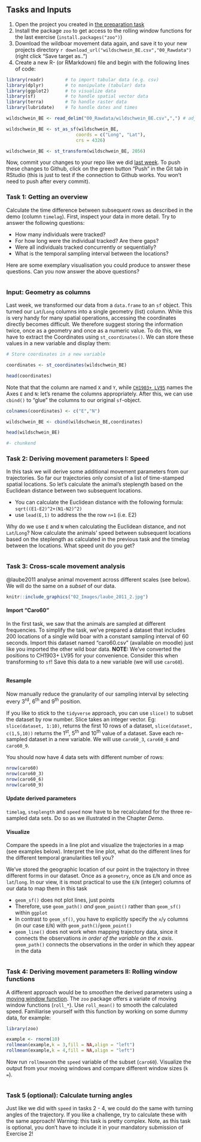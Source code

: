 ## Tasks and Inputs


1. Open the project you created in [the preparation task](#w2-project)
2. Install the package `zoo` to get access to the rolling window functions for the last exercise (`install.packages("zoo")`)
3. Download the wildboar movement data again, and save it to your new projects directory `r download_url("wildschwein_BE.csv","00_Rawdata")` (right click "Save target as..")
4. Create a new R- (or RMarkdown) file and begin with the following lines of code:

```r
library(readr)        # to import tabular data (e.g. csv)
library(dplyr)        # to manipulate (tabular) data
library(ggplot2)      # to visualize data
library(sf)           # to handle spatial vector data
library(terra)        # To handle raster data
library(lubridate)    # To handle dates and times

wildschwein_BE <- read_delim("00_Rawdata/wildschwein_BE.csv",",") # adjust path

wildschwein_BE <- st_as_sf(wildschwein_BE, 
                          coords = c("Long", "Lat"), 
                          crs = 4326)

wildschwein_BE <- st_transform(wildschwein_BE, 2056)
```


Now, commit your changes to your repo like we did [last week](#w1-tasks-and-inputs). To push these changes to Github, click on the green button "Push" in the Git tab in RStudio (this is just to test if the connection to Github works. You won't need to push after every commit).



### Task 1: Getting an overview

Calculate the time difference between subsequent rows as described in the demo (column `timelag`).
First, inspect your data in more detail. Try to answer the following questions:

- How many individuals were tracked? 
- For how long were the individual tracked? Are there gaps?
- Were all individuals tracked concurrently or sequentially? 
- What is the temporal sampling interval between the locations?


Here are some exemplary visualisation you could produce to answer these questions. Can you now answer the above questions?


```r
```


### Input: Geometry as columns

Last week, we transformed our data from a `data.frame` to an `sf` object. This turned our `Lat`/`Long` columns into a single geometry (list) column. While this is very handy for many spatial operations, accessing the coordinates directly becomes difficult. We therefore suggest storing the information twice, once as a geometry and once as a numeric value. To do this, we have to extract the Coordinates using `st_coordinates()`. We can store these values in a new variable and display them:

```r
# Store coordinates in a new variable

coordinates <- st_coordinates(wildschwein_BE)

head(coordinates)
```

Note that that the column are named `X` and `Y`, while [`CH1903+ LV95`](https://www.swisstopo.admin.ch/de/wissen-fakten/geodaesie-vermessung/neue-koordinaten.html) names the Axes `E` and `N`: let's rename the columns appropriately. After this, we can use `cbind()` to "glue" the columns to our original `sf`-object.

```r
colnames(coordinates) <- c("E","N")

wildschwein_BE <- cbind(wildschwein_BE,coordinates)

head(wildschwein_BE)
```

```r
#- chunkend
```

### Task 2: Deriving movement parameters I: Speed

In this task we will derive some additional movement parameters from our trajectories. So far our trajectories only consist of a list of time-stamped spatial locations. So let's calculate the animal's steplength based on the Euclidean distance between two subsequent locations. 

- You can calculate the Euclidean distance with the following formula: `sqrt((E1-E2)^2+(N1-N2)^2)`
- use `lead(E,1)` to address the the row `n+1` (i.e. E2)

Why do we use `E` and `N` when calculating the Euclidean distance, and not `Lat`/`Long`? Now calculate the animals' speed between subsequent locations based on the steplength as calculated in the previous task and the timelag between the locations. What speed unit do you get?

```r
```


### Task 3: Cross-scale movement analysis

@laube2011 analyse animal movement across different scales (see below). We will do the same on a *subset* of our data.


```r
knitr::include_graphics("02_Images/laube_2011_2.jpg")
```


#### Import "Caro60"

In the first task, we saw that the animals are sampled at different frequencies. To simplify the task, we've prepared a dataset that includes 200 locations of a single wild boar with a constant sampling interval of 60 seconds. Import this dataset named "caro60.csv" (available on moodle) just like you imported the other wild boar data. **NOTE:** We've converted the positions to CH1903+ LV95 for your convenience. Consider this when transforming to `sf`!
Save this data to a new variable (we will use `caro60`).

```r
```

#### Resample 

Now manually reduce the granularity of our sampling interval by selecting every 3^rd^, 6^th^ and 9^th^ position. 

If you like to stick to the `tidyverse` approach, you can use `slice()` to subset the dataset by row number. Slice takes an integer vector. Eg: `slice(dataset, 1:10)`, returns the first 10 rows of a dataset, `slice(dataset, c(1,5,10))` returns the 1^st^, 5^th^ and 10^th^ value of a dataset. Save each re-sampled dataset in a new variable. We will use `caro60_3`, `caro60_6` and `caro60_9`.

You should now have  4 data sets with different number of rows:

```r
nrow(caro60)
nrow(caro60_3)
nrow(caro60_6)
nrow(caro60_9)
```

#### Update derived parameters

`timelag`, `steplength` and `speed` now have to be recalculated for the three re-sampled data sets. Do so as we illustrated in the Chapter *Demo*. 



#### Visualize 
Compare the speeds in a line plot and visualize the trajectories in a map (see examples below). Interpret the line plot, what do the different lines for the different temporal granularities tell you?

We've stored the geographic location of our point in the trajectory in three different forms in our dataset. Once as a `geometry`, once as `E`/`N` and once as `lat`/`long`. In our view, it is most practical to use the `E`/`N` (integer) columns of our data to map them in this task

- `geom_sf()` does not plot lines, just points
- Therefore, use `geom_path()` *and* `geom_point()` rather than `geom_sf()` within `ggplot`
- In contrast to `geom_sf()`, you have to explicitly specify  the `x`/`y` columns (in our case `E`/`N`) with `geom_path()`/`geom_point()`
- `geom_line()` does not work when mapping trajectory data, since it connects the observations *in order of the variable on the x axis*. `geom_path()` connects the observations in the order in which they appear in the data


```r
```


### Task 4: Deriving movement parameters II: Rolling window functions


A different approach would be to *smoothen* the derived parameters using a [moving window function](https://docs.wavefront.com/images/5sec_moving_window.png). The `zoo` package offers a variate of moving window functions (`roll_*`). Use `roll_mean()` to smooth the calculated speed. Familiarise yourself with this function by working on some dummy data, for example:


```r
library(zoo)

example <- rnorm(10)
rollmean(example,k = 3,fill = NA,align = "left")
rollmean(example,k = 4,fill = NA,align = "left")


```

Now run `rollmean`on the `speed` variable of the subset (`caro60`). Visualize the output from your moving windows and compare different window sizes (`k = `).

```r
```

### Task 5 (optional): Calculate turning angles

Just like we did with `speed` in tasks 2 - 4, we could do the same with turning angles of the trajectory. If you like a challenge, try to calculate these with the same approach! Warning: this task is pretty complex. Note, as this task is optional, you don't have to include it in your mandatory submission of Exercise 2!

```r
```





